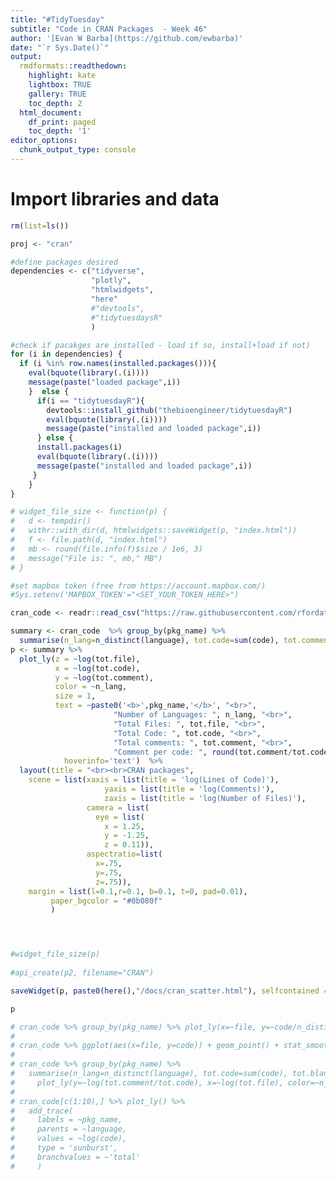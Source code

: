 ```yaml
---
title: "#TidyTuesday"
subtitle: "Code in CRAN Packages  - Week 46"
author: '[Evan W Barba](https://github.com/ewbarba)'
date: "`r Sys.Date()`"
output:
  rmdformats::readthedown:
    highlight: kate
    lightbox: TRUE
    gallery: TRUE
    toc_depth: 2
  html_document:
    df_print: paged
    toc_depth: '1'
editor_options: 
  chunk_output_type: console
---
```


# Import libraries and data
```r
rm(list=ls())

proj <- "cran"

#define packages desired
dependencies <- c("tidyverse",
                  "plotly",
                  "htmlwidgets",
                  "here"
                  #"devtools",
                  #"tidytuesdaysR"
                  )

#check if pacakges are installed - load if so, install+load if not)
for (i in dependencies) {
  if (i %in% row.names(installed.packages())){
    eval(bquote(library(.(i))))
    message(paste("loaded package",i))
    }  else {
      if(i == "tidytuesdayR"){
        devtools::install_github("thebioengineer/tidytuesdayR")
        eval(bquote(library(.(i))))
        message(paste("installed and loaded package",i))
      } else {
      install.packages(i)
      eval(bquote(library(.(i))))
      message(paste("installed and loaded package",i))
     }
    }
}

# widget_file_size <- function(p) {
#   d <- tempdir()
#   withr::with_dir(d, htmlwidgets::saveWidget(p, "index.html"))
#   f <- file.path(d, "index.html")
#   mb <- round(file.info(f)$size / 1e6, 3)
#   message("File is: ", mb," MB")
# }

#set mapbox token (free from https://account.mapbox.com/)
#Sys.setenv('MAPBOX_TOKEN'="<SET_YOUR_TOKEN_HERE>")
```

```r
cran_code <- readr::read_csv("https://raw.githubusercontent.com/rfordatascience/tidytuesday/master/data/2019/2019-11-12/loc_cran_packages.csv")
```



```r

summary <- cran_code  %>% group_by(pkg_name) %>% 
  summarise(n_lang=n_distinct(language), tot.code=sum(code), tot.comment=sum(comment), tot.file=sum(file))
p <- summary %>%
  plot_ly(z = ~log(tot.file), 
          x = ~log(tot.code), 
          y = ~log(tot.comment), 
          color = ~n_lang, 
          size = 1,
          text = ~paste0('<b>',pkg_name,'</b>', "<br>",
                       "Number of Languages: ", n_lang, "<br>",
                       "Total Files: ", tot.file, "<br>",
                       "Total Code: ", tot.code, "<br>",
                       "Total comments: ", tot.comment, "<br>",
                       "Comment per code: ", round(tot.comment/tot.code, 2)),
            hoverinfo='text')  %>%
  layout(title = "<br><br>CRAN packages",
    scene = list(xaxis = list(title = 'log(Lines of Code)'),
                     yaxis = list(title = 'log(Comments)'),
                     zaxis = list(title = 'log(Number of Files)'),
                 camera = list(
                   eye = list(
                     x = 1.25, 
                     y = -1.25,
                     z = 0.11)),
                 aspectratio=list(
                   x=.75,
                   y=.75,
                   z=.75)),
    margin = list(l=0.1,r=0.1, b=0.1, t=0, pad=0.01),
         paper_bgcolor = "#0b080f"
         )




#widget_file_size(p)
         
#api_create(p2, filename="CRAN")

saveWidget(p, paste0(here(),"/docs/cran_scatter.html"), selfcontained = T, libdir = "lib")

p
```

```r
# cran_code %>% group_by(pkg_name) %>% plot_ly(x=~file, y=~code/n_distinct(language), color=~language)
# 
# cran_code %>% ggplot(aes(x=file, y=code)) + geom_point() + stat_smooth()
# 
# cran_code %>% group_by(pkg_name) %>% 
#   summarise(n_lang=n_distinct(language), tot.code=sum(code), tot.blank=sum(blank), tot.comment=sum(comment), tot.file=sum(file)) %>%
#     plot_ly(y=~log(tot.comment/tot.code), x=~log(tot.file), color=~n_lang)
# 
# cran_code[c(1:10),] %>% plot_ly() %>%
#   add_trace(
#     labels = ~pkg_name,
#     parents = ~language,
#     values = ~log(code),
#     type = 'sunburst',
#     branchvalues = ~'total'
#     ) 
```

